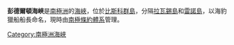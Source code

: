 {{unreferenced|time=2013-10-29T07:48:32+00:00}}
{{coord|66|0|S|66|30|W|display=title}}

'''彭德爾頓海峽'''是[[南極洲|南極洲]]的[[海峽|海峽]]，位於[[比斯科群島|比斯科群島]]，分隔[[拉瓦錫島|拉瓦錫島]]和[[雷諾島|雷諾島]]，以海豹獵船船長命名，現時由[[南極條約體系|南極條約體系]]管理。

{{DEFAULTSORT:Pendleton Strait}}
[[Category:南極洲海峽|Category:南極洲海峽]]


{{Biscoes-geo-stub}}